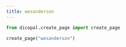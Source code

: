 ```yaml
---
title: wesanderson
---
```



```python
from dicopal.create_page import create_page

create_page("wesanderson")
```

